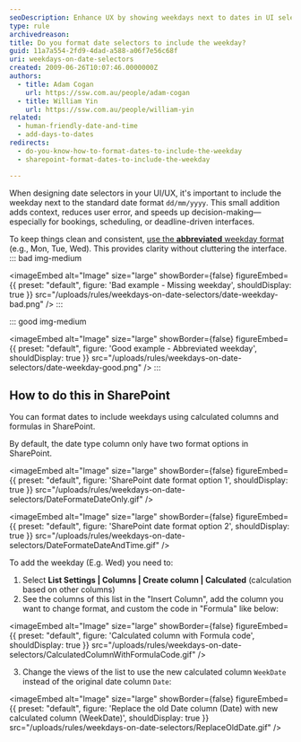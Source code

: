 ```yaml
---
seoDescription: Enhance UX by showing weekdays next to dates in UI selectors. Improve clarity and reduce errors in bookings, schedules, and deadline-driven apps.
type: rule
archivedreason:
title: Do you format date selectors to include the weekday?
guid: 11a7a554-2fd9-4dad-a588-a06f7e56c68f
uri: weekdays-on-date-selectors
created: 2009-06-26T10:07:46.0000000Z
authors:
  - title: Adam Cogan
    url: https://ssw.com.au/people/adam-cogan
  - title: William Yin
    url: https://ssw.com.au/people/william-yin
related:
  - human-friendly-date-and-time
  - add-days-to-dates
redirects:
  - do-you-know-how-to-format-dates-to-include-the-weekday
  - sharepoint-format-dates-to-include-the-weekday

---
```


When designing date selectors in your UI/UX, it's important to include the weekday next to the standard date format `dd/mm/yyyy`. This small addition adds context, reduces user error, and speeds up decision-making—especially for bookings, scheduling, or deadline-driven interfaces.

To keep things clean and consistent, [use the **abbreviated** weekday format](/add-days-to-dates) (e.g., Mon, Tue, Wed). This provides clarity without cluttering the interface.
::: bad img-medium

<imageEmbed
  alt="Image"
  size="large"
  showBorder={false}
  figureEmbed={{
    preset: "default",
    figure: 'Bad example - Missing weekday',
    shouldDisplay: true
  }}
  src="/uploads/rules/weekdays-on-date-selectors/date-weekday-bad.png"
/>
:::

::: good img-medium

<imageEmbed
  alt="Image"
  size="large"
  showBorder={false}
  figureEmbed={{
    preset: "default",
    figure: 'Good example - Abbreviated weekday',
    shouldDisplay: true
  }}
  src="/uploads/rules/weekdays-on-date-selectors/date-weekday-good.png"
/>
:::

## How to do this in SharePoint

You can format dates to include weekdays using calculated columns and formulas in SharePoint.

By default, the date type column only have two format options in SharePoint.


<imageEmbed
  alt="Image"
  size="large"
  showBorder={false}
  figureEmbed={{
    preset: "default",
    figure: 'SharePoint date format option 1',
    shouldDisplay: true
  }}
  src="/uploads/rules/weekdays-on-date-selectors/DateFormateDateOnly.gif"
/>


<imageEmbed
  alt="Image"
  size="large"
  showBorder={false}
  figureEmbed={{
    preset: "default",
    figure: 'SharePoint date format option 2',
    shouldDisplay: true
  }}
  src="/uploads/rules/weekdays-on-date-selectors/DateFormateDateAndTime.gif"
/>

To add the weekday (E.g. Wed) you need to:

1. Select **List Settings | Columns | Create column | Calculated** (calculation based on other columns)
2. See the columns of this list in the "Insert Column", add the column you want to change format, and custom the code in "Formula" like below:

  
<imageEmbed
  alt="Image"
  size="large"
  showBorder={false}
  figureEmbed={{
    preset: "default",
    figure: 'Calculated column with Formula code',
    shouldDisplay: true
  }}
  src="/uploads/rules/weekdays-on-date-selectors/CalculatedColumnWithFormulaCode.gif"
/>

3. Change the views of the list to use the new calculated column `WeekDate` instead of the original date column `Date`:


<imageEmbed
  alt="Image"
  size="large"
  showBorder={false}
  figureEmbed={{
    preset: "default",
    figure: 'Replace the old Date column (Date) with new calculated column (WeekDate)',
    shouldDisplay: true
  }}
  src="/uploads/rules/weekdays-on-date-selectors/ReplaceOldDate.gif"
/>